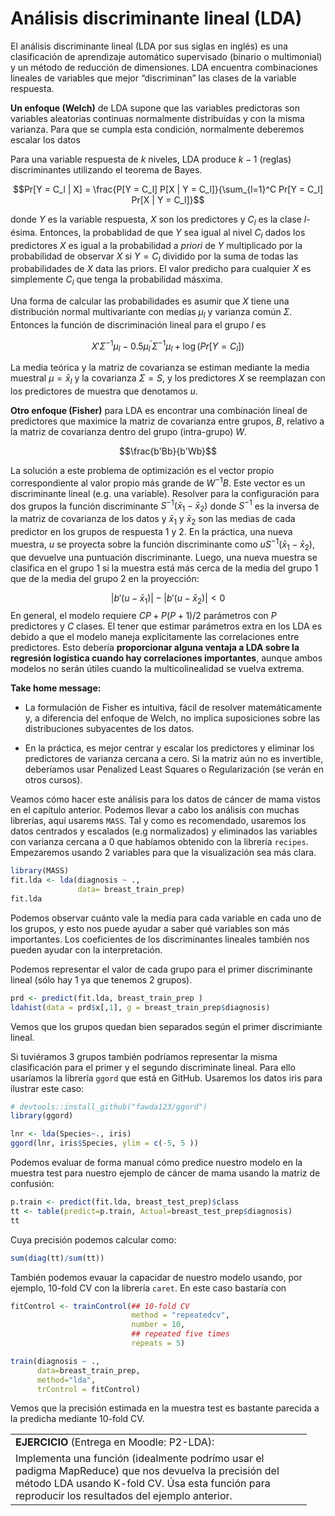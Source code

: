# Análisis discriminante lineal (LDA)

El análisis discriminante lineal (LDA por sus siglas en inglés) es una clasificación de aprendizaje automático supervisado (binario o multimonial) y un método de reducción de dimensiones. LDA encuentra combinaciones lineales de variables que mejor "discriminan" las clases de la variable respuesta.

**Un enfoque (Welch)** de LDA supone que las variables predictoras son variables aleatorias continuas normalmente distribuidas y con la misma varianza. Para que se cumpla esta condición, normalmente deberemos escalar los datos

Para una variable respuesta de $k$ niveles, LDA produce $k-1$ (reglas) discriminantes utilizando el teorema de Bayes.

$$Pr[Y = C_l | X] = \frac{P[Y = C_l] P[X | Y = C_l]}{\sum_{l=1}^C Pr[Y = C_l] Pr[X | Y = C_l]}$$

donde $Y$ es la variable respuesta, $X$ son los predictores y $C_l$ es la clase $l$-ésima. Entonces, la probablidad de que $Y$ sea igual al nivel $C_l$ dados los predictores $X$ es igual a la probabilidad a *priori* de $Y$  multiplicado por la probabilidad de observar $X$ si $Y=C_l$ dividido por la suma de todas las probabilidades de $X$ data las priors. El valor predicho para cualquier $X$ es simplemente $C_l$ que tenga la probabilidad másxima.

Una forma de calcular las probabilidades es asumir que $X$  tiene una distribución normal multivariante con medias $\mu_l$ y varianza común $\Sigma$. Entonces la función de discriminación lineal para el grupo $l$ es

$$X'\Sigma^{-1}\mu_l - 0.5 \mu_l^{'}\Sigma^{-1}\mu_l + \log(Pr[Y = C_l])$$

La media teórica y la matriz de covarianza se estiman mediante la media muestral
$\mu=\bar{x}_l$ y la covarianza $\Sigma=S$, y los predictores $X$ se reemplazan con los predictores de muestra que denotamos $u$. 

**Otro enfoque (Fisher)** para LDA es encontrar una combinación lineal de predictores que maximice la matriz de covarianza entre grupos, $B$, relativo a la matriz de covarianza dentro del grupo (intra-grupo) $W$.

$$\frac{b'Bb}{b'Wb}$$


La solución a este problema de optimización es el vector propio correspondiente al valor propio más grande de $W^{-1}B$. Este vector es un discriminante lineal (e.g. una variable). Resolver para la configuración para dos grupos la función discriminante $S^{-1}(\bar{x}_1 - \bar{x}_2)$ donde $S^{-1}$ es la inversa de la matriz de covarianza de los datos y $\bar{x}_1$ y $\bar{x}_2$ son las medias de cada predictor en los grupos de respuesta 1 y 2. En la práctica, una nueva muestra, $u$ se proyecta sobre la función discriminante como $uS^{-1}(\bar{x}_1 - \bar{x}_2)$, que devuelve una puntuación discriminante. Luego, una nueva muestra se clasifica en el grupo 1 si la muestra está más cerca de la media del grupo 1 que de la media del grupo 2 en la proyección:

$$\left| b'(u - \bar{x}_1) \right| - \left| b'(u - \bar{x}_2) \right| < 0$$
En general, el modelo requiere $CP + P(P + 1)/2$  parámetros con $P$ predictores y $C$ clases. El tener que estimar parámetros extra en los LDA es debido a que el modelo maneja explícitamente las correlaciones entre predictores. Esto debería **proporcionar alguna ventaja a LDA sobre la regresión logística cuando hay correlaciones importantes**, aunque ambos modelos no serán útiles cuando la multicolinealidad se vuelva extrema.

**Take home message:** 

- La formulación de Fisher es intuitiva, fácil de resolver matemáticamente y, a diferencia del enfoque de Welch, no implica suposiciones sobre las distribuciones subyacentes de los datos.

- En la práctica, es mejor centrar y escalar los predictores y eliminar los predictores de varianza cercana a cero. Si la matriz aún no es invertible, deberíamos usar Penalized Least Squares o Regularización (se verán en otros cursos).


Veamos cómo hacer este análisis para los datos de cáncer de mama vistos en el capítulo anterior. Podemos llevar a cabo los análisis con muchas librerías, aquí usarems `MASS`. Tal y como es recomendado, usaremos los datos centrados y escalados (e.g normalizados) y eliminados las variables con varianza cercana a 0 que habíamos obtenido con la librería `recipes`. Empezaremos usando 2 variables para que la visualización sea más clara.

```r
library(MASS)
fit.lda <- lda(diagnosis ~ .,
               data= breast_train_prep)
fit.lda
``` 

Podemos observar cuánto vale la media para cada variable en cada uno de los grupos, y esto nos puede ayudar a saber qué variables son más importantes. Los coeficientes de los discriminantes lineales también nos pueden ayudar con la interpretación.

Podemos representar el valor de cada grupo para el primer discriminante lineal (sólo hay 1 ya que tenemos 2 grupos).

```r
prd <- predict(fit.lda, breast_train_prep )
ldahist(data = prd$x[,1], g = breast_train_prep$diagnosis)
```

Vemos que los grupos quedan bien separados según el primer discrimiante lineal. 


Si tuviéramos 3 grupos también podríamos representar la misma clasificación para el primer y el segundo discriminate lineal. Para ello usaríamos la librería `ggord` que está en GitHub. Usaremos los datos iris para ilustrar este caso:

```r
# devtools::install_github("fawda123/ggord")
library(ggord)

lnr <- lda(Species~., iris)
ggord(lnr, iris$Species, ylim = c(-5, 5 ))
```

Podemos evaluar de forma manual cómo predice nuestro modelo en la muestra test para nuestro ejemplo de cáncer de mama usando la matriz de confusión:

```r
p.train <- predict(fit.lda, breast_test_prep)$class
tt <- table(predict=p.train, Actual=breast_test_prep$diagnosis)
tt
```

Cuya precisión podemos calcular como:

```r
sum(diag(tt)/sum(tt))
```


También podemos evauar la capacidar de nuestro modelo usando, por ejemplo, 10-fold CV con la librería `caret`. En este caso bastaría con 

```r
fitControl <- trainControl(## 10-fold CV
                           method = "repeatedcv",
                           number = 10,
                           ## repeated five times
                           repeats = 5)

train(diagnosis ~ ., 
      data=breast_train_prep,
      method="lda",
      trControl = fitControl)
```


Vemos que la precisión estimada en la muestra test es bastante parecida a la predicha mediante 10-fold CV. 


-------------------------------------------------------------------
**EJERCICIO** (Entrega en Moodle: P2-LDA):

Implementa una función (idealmente podrímo usar el padigma MapReduce) que nos devuelva la precisión del método LDA usando K-fold CV. Úsa esta función para reproducir los resultados del ejemplo anterior.
-------------------------------------------------------------------
